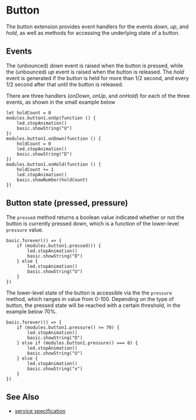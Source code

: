 # Button

The button extension provides event handlers for the events
*down*, *up*, and *hold*, as well as methods for accessing the underlying
state of a button. 

## Events

The (unbounced) *down* event is raised when the
button is pressed, while the (unbounced) *up* event is raised when the button is released.
The *hold* event is generated if the button is held for more than 1/2 second,
and every 1/2 second after that until the button is released.

There are three handlers (*onDown*, *onUp*, and *onHold*) for each of
the three events, as shown in the small example below

```blocks
let holdCount = 0
modules.button1.onUp(function () {
    led.stopAnimation()
    basic.showString("U")
})
modules.button1.onDown(function () {
    holdCount = 0
    led.stopAnimation()
    basic.showString("D")
})
modules.button1.onHold(function () {
    holdCount += 1
    led.stopAnimation()
    basic.showNumber(holdCount)
})

```

## Button state (pressed, pressure)

The `pressed` method returns a boolean value indicated whether or not the button is currently
pressed down, which is a function of the lower-level `pressure` value.

```blocks
basic.forever(() => {
    if (modules.button1.pressed()) {
        led.stopAnimation()
        basic.showString("D")
    } else {
        led.stopAnimation()
        basic.showString("U")
    }
})
```

The lower-level state of the button is accessible via the the `pressure` method,
which ranges in value from 0-100. Depending on the type of button, 
the pressed state will be reached with a certain threshold, in the example below 70%.

```blocks
basic.forever(() => {
    if (modules.button1.pressure() >= 70) {
        led.stopAnimation()
        basic.showString("D")
    } else if (modules.button1.pressure() === 0) {
        led.stopAnimation()
        basic.showString("U")
    } else {
        led.stopAnimation()
        basic.showString("x")
    }
})
```

## See Also

- [service specification](/services/button/)
